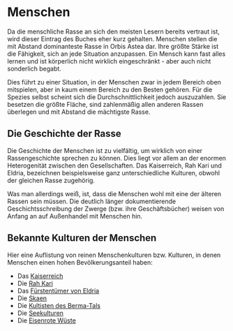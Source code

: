
# Menschen

Da die menschliche Rasse an sich den meisten Lesern bereits vertraut ist, wird dieser Eintrag des Buches eher kurz gehalten.
Menschen stellen die mit Abstand dominanteste Rasse in Orbis Astea dar. Ihre größte Stärke ist die Fähigkeit, sich an jede Situation anzupassen. Ein Mensch kann fast alles lernen und ist körperlich nicht wirklich eingeschränkt - aber auch nicht sonderlich begabt.

Dies führt zu einer Situation, in der Menschen zwar in jedem Bereich oben mitspielen, aber in kaum einem Bereich zu den Besten gehören. Für die Spezies selbst scheint sich die Durchschnittlichkeit jedoch auszuzahlen. Sie besetzen die größte Fläche, sind zahlenmäßig allen anderen Rassen überlegen und mit Abstand die mächtigste Rasse.

## Die Geschichte der Rasse

Die Geschichte der Menschen ist zu vielfältig, um wirklich von einer Rassengeschichte sprechen zu können. Dies liegt vor allem an der enormen Heterogenität zwischen den Gesellschaften. Das Kaiserreich, Rah Kari und Eldria, bezeichnen beispielsweise ganz unterschiedliche Kulturen, obwohl der gleichen Rasse zugehörig.

Was man allerdings weiß, ist, dass die Menschen wohl mit eine der älteren Rassen sein müssen. Die deutlich länger dokumentierende Geschichtsschreibung der Zwerge (bzw. ihre Geschäftsbücher) weisen von Anfang an auf Außenhandel mit Menschen hin. 

## Bekannte Kulturen der Menschen

Hier eine Auflistung von reinen Menschenkulturen bzw. Kulturen, in denen Menschen einen hohen Bevölkerungsanteil haben:

* Das [Kaiserreich](#Kaiserreich)
* Die [Rah Kari](#RahKari)
* Das [Fürstentümer von Eldria](#EldriaFaction)
* Die [Skaen](#Skaen)
* Die [Kultisten des Berma-Tals](#BermaTal)
* Die [Seekulturen](#Seevolk)
* Die [Eisenrote Wüste](#EisenroteWueste)


